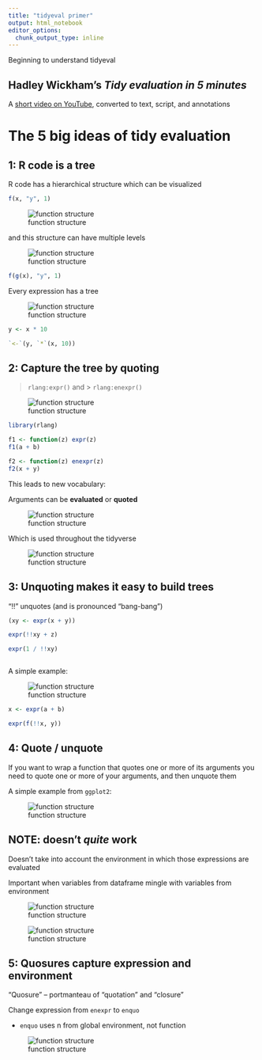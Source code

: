 ```yaml
---
title: "tidyeval primer"
output: html_notebook
editor_options: 
  chunk_output_type: inline
---
```


Beginning to understand tidyeval

## Hadley Wickham's _Tidy evaluation in 5 minutes_

A [short video on YouTube](https://www.youtube.com/watch?v=nERXS3ssntw), converted to text, script, and annotations

# The 5 big ideas of tidy evaluation

## 1: R code is a tree

R code has a hierarchical structure which can be visualized


```r

f(x, "y", 1)


```

![function structure](tidyeval_1.01.JPG)

and this structure can have multiple levels


![function structure](tidyeval_1.02.JPG)


```r

f(g(x), "y", 1)

```

Every expression has a tree

![function structure](tidyeval_1.03.JPG)

```r

y <- x * 10

`<-`(y, `*`(x, 10))

```


## 2: Capture the tree by quoting

> `rlang:expr()` and > `rlang:enexpr()`


![function structure](tidyeval_2.01.JPG)

```r

library(rlang)

f1 <- function(z) expr(z)
f1(a + b)

f2 <- function(z) enexpr(z)
f2(x + y)

```


This leads to new vocabulary: 

Arguments can be **evaluated** or **quoted**


![function structure](tidyeval_2.02.JPG)


Which is used throughout the tidyverse

![function structure](tidyeval_2.03.JPG)


## 3: Unquoting makes it easy to build trees

"!!" unquotes (and is pronounced "bang-bang")

```r

(xy <- expr(x + y))

expr(!!xy + z)

expr(1 / !!xy)



```


A simple example:

![function structure](tidyeval_3.01.JPG)


```r

x <- expr(a + b)

expr(f(!!x, y))

```


## 4: Quote / unquote

If you want to wrap a function that quotes one or more of its arguments you need to quote one or more of your arguments, and then unquote them


A simple example from `ggplot2`:

![function structure](tidyeval_4.01.JPG)



## NOTE: doesn't _quite_ work

Doesn't take into account the environment in which those expressions are evaluated

Important when variables from dataframe mingle with variables from environment

![function structure](tidyeval_4.02.JPG)


![function structure](tidyeval_4.03.JPG)



## 5: Quosures capture expression and environment

"Quosure" -- portmanteau of "quotation" and "closure"

Change expression from `enexpr` to `enquo`

* `enquo` uses n from global environment, not function

![function structure](tidyeval_5.01.JPG)




